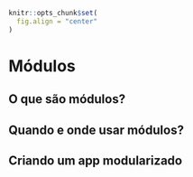 ```r
knitr::opts_chunk$set(
  fig.align = "center"
)
```

# Módulos

## O que são módulos?

## Quando e onde usar módulos?

## Criando um app modularizado
